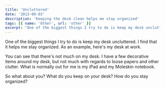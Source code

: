 ```yaml
---
title: 'Uncluttered'
date: '2013-09-03'
description: 'Keeping the desk clean helps me stay organized'
tags: [{ name: 'Other', url: 'other' }]
excerpt: "One of the biggest things I try to do is keep my desk uncluttered. I find that it helps me stay organized. As an example, here's my desk at work."
---
```


One of the biggest things I try to do is keep my desk uncluttered. I find that it helps me stay organized. As an example, here's my desk at work.

<PostImage src="/images/posts/2013-09-03-uncluttered/work-desk.jpg" alt="Clean Desk" width={1024} height={576} centered shadowed />

You can see that there's not much on my desk. I have a few decorative items around my desk, but not much with regards to loose papers and other clutter. What is normally out for me is my iPad and my Moleskin notebook.

So what about you? What do you keep on your desk? How do you stay organized?

